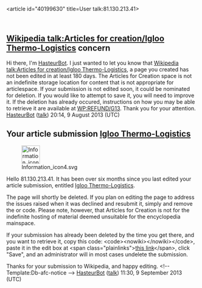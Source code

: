 <article id="40199630" title=User talk:81.130.213.41>
	<talkpage id="40199630" title="User talk:81.130.213.41">
==[[Wikipedia talk:Articles for creation/Igloo Thermo-Logistics]] concern==
Hi there, I'm [[User:HasteurBot|HasteurBot]]. I just wanted to let you know that [[Wikipedia talk:Articles for creation/Igloo Thermo-Logistics]], a page you created has not been edited in at least 180 days.  The Articles for Creation space is not an indefinite storage location for content that is not appropriate for articlespace.
If your submission is not edited soon, it could be nominated for deletion.  If you would like to attempt to save it, you will need to improve it.
If the deletion has already occured, instructions on how you may be able to retrieve it are available at [[WP:REFUND/G13]].
Thank you for your attention. [[User:HasteurBot|HasteurBot]] ([[User talk:HasteurBot|talk]]) 20:14, 9 August 2013 (UTC)
==Your article submission [[Wikipedia talk:Articles for creation/Igloo Thermo-Logistics|Igloo Thermo-Logistics]]==
[[File:Information icon4.svg|48px|left|alt=|link=]]

Hello 81.130.213.41. It has been over six months since you last edited your article submission, entitled [[Wikipedia talk:Articles for creation/Igloo Thermo-Logistics|Igloo Thermo-Logistics]]. 

The page will shortly be deleted. If you plan on editing the page to address the issues raised when it was declined and resubmit it, simply {{edit|Wikipedia talk:Articles for creation/Igloo Thermo-Logistics|edit the submission}} and remove the {{tlc|db-afc}} or {{tlc|db-g13}} code. Please note, however, that Articles for Creation is not for the indefinite hosting of material deemed unsuitable for the encyclopedia mainspace.

If your submission has already been deleted by the time you get there, and you want to retrieve it, copy this code: &lt;code&gt;&lt;nowiki&gt;{{subst:Refund/G13|&lt;/nowiki&gt;Wikipedia talk:Articles for creation/Igloo Thermo-Logistics&lt;nowiki&gt;}}&lt;/nowiki&gt;&lt;/code&gt;, paste it in the edit box at &lt;span class=&quot;plainlinks&quot;&gt;[http://en.wikipedia.org/w/index.php?title=Wikipedia:Requests_for_undeletion&amp;action=edit&amp;section=new this link]&lt;/span&gt;, click &quot;Save&quot;, and an administrator will in most cases undelete the submission.

Thanks for your submission to Wikipedia, and happy editing. &lt;!-- Template:Db-afc-notice --&gt; [[User:HasteurBot|HasteurBot]] ([[User talk:HasteurBot|talk]]) 11:30, 9 September 2013 (UTC)
	</talkpage>
</article>